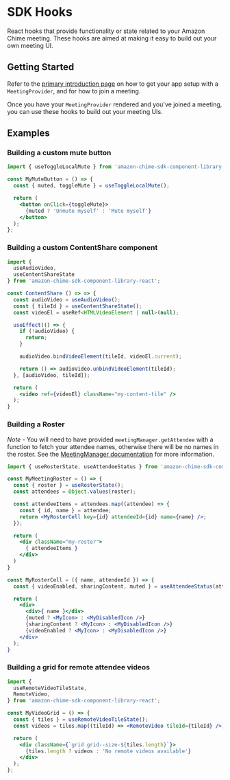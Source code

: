 
<Meta title="SDK Hooks/Introduction" />

# SDK Hooks

React hooks that provide functionality or state related to your Amazon Chime meeting. These hooks are aimed at making it easy to build out your own meeting UI.

## Getting Started

Refer to the [primary introduction page](/docs/introduction--page) on how to get your app setup with a `MeetingProvider`, and for how to join a meeting.

Once you have your `MeetingProvider` rendered and you've joined a meeting, you can use these hooks to build out your meeting UIs.

## Examples

### Building a custom mute button

```jsx
import { useToggleLocalMute } from 'amazon-chime-sdk-component-library-react';

const MyMuteButton = () => {
  const { muted, toggleMute } = useToggleLocalMute();

  return (
    <button onClick={toggleMute}>
      {muted ? 'Unmute myself' : 'Mute myself'}
    </button>
  );
};
```

### Building a custom ContentShare component

```jsx
import {
  useAudioVideo,
  useContentShareState
} from 'amazon-chime-sdk-component-library-react';

const ContentShare () => => {
  const audioVideo = useAudioVideo();
  const { tileId } = useContentShareState();
  const videoEl = useRef<HTMLVideoElement | null>(null);

  useEffect(() => {
    if (!audioVideo) {
      return;
    }

    audioVideo.bindVideoElement(tileId, videoEl.current);

    return () => audioVideo.unbindVideoElement(tileId);
  }, [audioVideo, tileId]);

  return (
    <video ref={videoEl} className="my-content-tile" />
  );
}
```

### Building a Roster

_Note_ - You will need to have provided `meetingManager.getAttendee` with a function to fetch your attendee names, otherwise there will be no names in the roster. See the [MeetingManager documentation](/docs/sdk-providers-meetingmanager--page) for more information.

```jsx
import { useRosterState, useAttendeeStatus } from 'amazon-chime-sdk-component-library-react';

const MyMeetingRoster = () => {
  const { roster } = useRosterState();
  const attendees = Object.values(roster);

  const attendeeItems = attendees.map((attendee) => {
    const { id, name } = attendee;
    return <MyRosterCell key={id} attendeeId={id} name={name} />;
  });

  return (
    <div className="my-roster">
      { attendeeItems }
    </div>
  )
}

const MyRosterCell = ({ name, attendeeId }) => {
  const { videoEnabled, sharingContent, muted } = useAttendeeStatus(attendeeId);

  return (
    <div>
      <div>{ name }</div>
      {muted ? <MyIcon> : <MyDisabledIcon />}
      {sharingContent ? <MyIcon> : <MyDisabledIcon />}
      {videoEnabled ? <MyIcon> : <MyDisabledIcon />}
    </div>
  );
}
```

### Building a grid for remote attendee videos

```jsx
import {
  useRemoteVideoTileState,
  RemoteVideo,
} from 'amazon-chime-sdk-component-library-react';

const MyVideoGrid = () => {
  const { tiles } = useRemoteVideoTileState();
  const videos = tiles.map((tileId) => <RemoteVideo tileId={tileId} />);

  return (
    <div className={`grid grid--size-${tiles.length}`}>
      {tiles.length ? videos : 'No remote videos available'}
    </div>
  );
};
```
